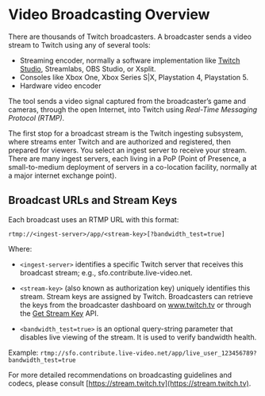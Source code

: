 # Video Broadcasting Overview

There are thousands of Twitch broadcasters. A broadcaster sends a video stream to Twitch using any of several tools:

- Streaming encoder, normally a software implementation like [Twitch Studio](https://www.twitch.tv/broadcast/studio), Streamlabs, OBS Studio, or Xsplit.
- Consoles like Xbox One, Xbox Series S|X, Playstation 4, Playstation 5.
- Hardware video encoder

The tool sends a video signal captured from the broadcaster’s game and cameras, through the open Internet, into Twitch using *Real-Time Messaging Protocol (RTMP)*.

The first stop for a broadcast stream is the Twitch ingesting subsystem, where streams enter Twitch and are authorized and registered, then prepared for viewers. You select an ingest server to receive your stream. There are many ingest servers, each living in a PoP (Point of Presence, a small-to-medium deployment of servers in a co-location facility, normally at a major internet exchange point).

## Broadcast URLs and Stream Keys

Each broadcast uses an RTMP URL with this format:

`rtmp://<ingest-server>/app/<stream-key>[?bandwidth_test=true]`

Where:

- `<ingest-server>` identifies a specific Twitch server that receives this broadcast stream; e.g., sfo.contribute.live-video.net.

- `<stream-key>` (also known as authorization key) uniquely identifies this stream. Stream keys are assigned by Twitch. Broadcasters can retrieve the keys from the broadcaster dashboard on www.twitch.tv or through the [Get Stream Key](/twitch-api/reference/get-stream-key) API.

- `<bandwidth_test=true>` is an optional query-string parameter that disables live viewing of the stream. It is used to verify bandwidth health.

Example: `rtmp://sfo.contribute.live-video.net/app/live_user_123456789?bandwidth_test=true`

For more detailed recommendations on broadcasting guidelines and codecs, please consult [https://stream.twitch.tv](https://stream.twitch.tv).
